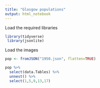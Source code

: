 ```yaml
---
title: "Glasgow populations"
output: html_notebook
---
```


Load the required libraries

```r
library(tidyverse)
 library(jsonlite)
```
Load the images

```r

pop <- fromJSON("1950.json", flatten=TRUE)

pop %>%
  select(data.Tables) %>%
  unnest() %>%
  select(1,5,9,13,17)

```

